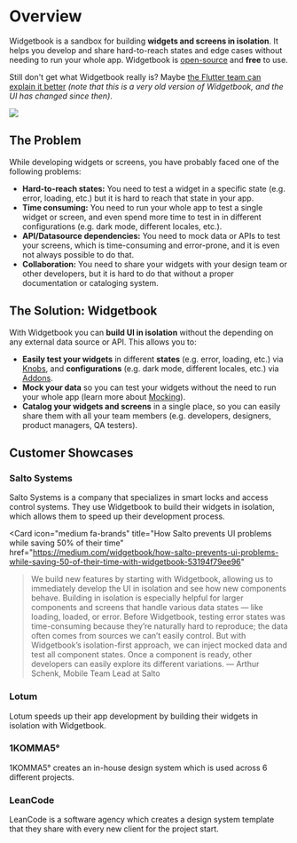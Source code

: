 # Overview

Widgetbook is a sandbox for building **widgets and screens in isolation**. It helps you develop and share hard-to-reach states and edge cases without needing to run your whole app. Widgetbook is [open-source](https://github.com/widgetbook/widgetbook) and **free** to use.

Still don't get what Widgetbook really is? Maybe [the Flutter team can explain it better](https://www.youtube.com/watch?v=-g2KYjiPzzA) _(note that this is a very old version of Widgetbook, and the UI has changed since then)_.

<Image src="/assets/screenshots/widgetbook.png" zoom />

## The Problem

While developing widgets or screens, you have probably faced one of the following problems:

- **Hard-to-reach states:** You need to test a widget in a specific state (e.g. error, loading, etc.) but it is hard to reach that state in your app.
- **Time consuming:** You need to run your whole app to test a single widget or screen, and even spend more time to test in in different configurations (e.g. dark mode, different locales, etc.).
- **API/Datasource dependencies:** You need to mock data or APIs to test your screens, which is time-consuming and error-prone, and it is even not always possible to do that.
- **Collaboration:** You need to share your widgets with your design team or other developers, but it is hard to do that without a proper documentation or cataloging system.

## The Solution: Widgetbook

With Widgetbook you can **build UI in isolation** without the depending on any external data source or API. This allows you to:

- **Easily test your widgets** in different **states** (e.g. error, loading, etc.) via [Knobs](/knobs/overview), and **configurations** (e.g. dark mode, different locales, etc.) via [Addons](/addons).
- **Mock your data** so you can test your widgets without the need to run your whole app (learn more about [Mocking](/guides/mocking)).
- **Catalog your widgets and screens** in a single place, so you can easily share them with all your team members (e.g. developers, designers, product managers, QA testers).

<YouTube id="5cNUX7eDZWE" />

## Customer Showcases

### Salto Systems

Salto Systems is a company that specializes in smart locks and access control systems. They use Widgetbook to build their widgets in isolation, which allows them to speed up their development process.

<Card
  icon="medium fa-brands"
  title="How Salto prevents UI problems while saving 50% of their time"
  href="https://medium.com/widgetbook/how-salto-prevents-ui-problems-while-saving-50-of-their-time-with-widgetbook-53194f79ee96"
>
  > We build new features by starting with Widgetbook, allowing us to
  immediately develop the UI in isolation and see how new components behave.
  Building in isolation is especially helpful for larger components and screens
  that handle various data states — like loading, loaded, or error. Before
  Widgetbook, testing error states was time-consuming because they’re naturally
  hard to reproduce; the data often comes from sources we can’t easily control.
  But with Widgetbook’s isolation-first approach, we can inject mocked data and
  test all component states. Once a component is ready, other developers can
  easily explore its different variations. — Arthur Schenk, Mobile Team Lead at
  Salto
</Card>

### Lotum

Lotum speeds up their app development by building their widgets in isolation with Widgetbook.

<YouTube id="0xV-OzfY2zg" />

### 1KOMMA5°

1KOMMA5° creates an in-house design system which is used across 6 different projects.

<YouTube id="4xWseFS5Z38" />

### LeanCode

LeanCode is a software agency which creates a design system template that they share with every new client for the project start.

<YouTube id="rmQktvnyfPg" />
